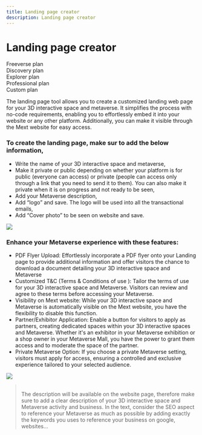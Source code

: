 ```yaml
---
title: Landing page creator
description: Landing page creator
---
```


# Landing page creator

<div class="flex-row">
  <div class="plan">Freeverse plan</div>
  <div class="plan">Discovery plan</div>
  <div class="plan">Explorer plan</div>
  <div class="plan">Professional plan</div>
  <div class="plan">Custom plan</div>
</div>

The landing page tool allows you to create a customized landing web page for your 3D interactive space and metaverse. It simplifies the process with no-code requirements, enabling you to effortlessly embed it into your website or any other platform. Additionally, you can make it visible through the Mext website for easy access.

### To create the landing page, make sur to add the below information,

* Write the name of your 3D interactive space and metaverse,
* Make it private or public depending on whether your platform is for public (everyone can access) or private (people
  can access only through a link that you need to send it to them). You can also make it private when it is on progress and not ready to be seen,
* Add your Metaverse description,
* Add “logo” and save. The logo will be used into all the transactional emails,
* Add “Cover photo” to be seen on website and save.

![](/img/Marvaimages/documentationlandingpage2.jpg)

### **Enhance your Metaverse experience with these features:**

* PDF Flyer Upload: Effortlessly incorporate a PDF flyer onto your Landing page to provide additional information and offer visitors the chance to download a document detailing your 3D interactive space and Metaverse
* Customized T\&C (Terms & Conditions of use ): Tailor the terms of use for your 3D interactive space and Metaverse.
  Visitors can review and agree to these terms before accessing your Metaverse.
* Visibility on Mext website: While your 3D interactive space and Metaverse is automatically visible on the Mext website, you have the flexibility to disable this function.
* Partner/Exhibitor Application: Enable a button for visitors to apply as partners, creating dedicated spaces within your 3D interactive spaces and Metaverse. Whether it's an exhibitor in your Metaverse exhibition or a shop owner in your Metaverse Mall, you have the power to grant them access and to moderate the space of the
  partner.
* Private Metaverse Option: If you choose a private Metaverse setting, visitors must apply for access, ensuring a controlled and exclusive experience tailored to your selected audience.

![](/img/Marvaimages/documentationlandingpage3.jpg)

> \
> The description will be available on the website page, therefore make sure to add a clear description of your 3D interactive space and Metaverse activity and business. In the text, consider the SEO aspect to reference your Metaverse as much as possible by adding exactly the keywords you uses to reference your business on google, websites…
